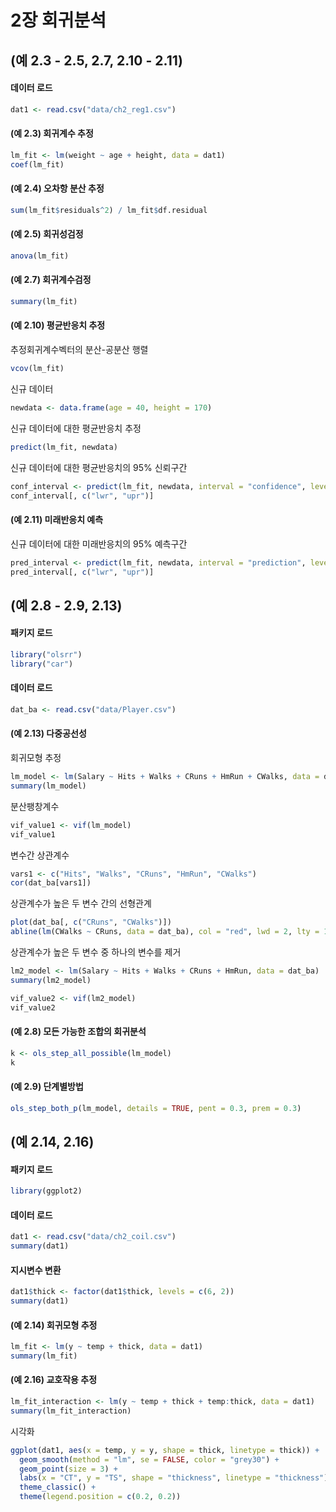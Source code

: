 # 2장 회귀분석

## (예 2.3 - 2.5, 2.7, 2.10 - 2.11)

#### 데이터 로드

```r
dat1 <- read.csv("data/ch2_reg1.csv")
```


#### (예 2.3) 회귀계수 추정

```r
lm_fit <- lm(weight ~ age + height, data = dat1)
coef(lm_fit)
```

#### (예 2.4) 오차항 분산 추정

```r
sum(lm_fit$residuals^2) / lm_fit$df.residual
```


#### (예 2.5) 회귀성검정

```r
anova(lm_fit)
```


#### (예 2.7) 회귀계수검정

```r
summary(lm_fit)
```


#### (예 2.10) 평균반응치 추정

추정회귀계수벡터의 분산-공분산 행렬

```r
vcov(lm_fit)
```

신규 데이터

```r
newdata <- data.frame(age = 40, height = 170)
```

신규 데이터에 대한 평균반응치 추정

```r
predict(lm_fit, newdata)
```

신규 데이터에 대한 평균반응치의 95% 신뢰구간

```r
conf_interval <- predict(lm_fit, newdata, interval = "confidence", level = 0.95)
conf_interval[, c("lwr", "upr")]
```


#### (예 2.11) 미래반응치 예측

신규 데이터에 대한 미래반응치의 95% 예측구간

```r
pred_interval <- predict(lm_fit, newdata, interval = "prediction", level = 0.95)
pred_interval[, c("lwr", "upr")]
```



## (예 2.8 - 2.9, 2.13)

#### 패키지 로드

```r
library("olsrr")
library("car")
```

#### 데이터 로드

```r
dat_ba <- read.csv("data/Player.csv")
```


#### (예 2.13) 다중공선성

회귀모형 추정

```r
lm_model <- lm(Salary ~ Hits + Walks + CRuns + HmRun + CWalks, data = dat_ba)
summary(lm_model)
````

분산팽창계수

```r
vif_value1 <- vif(lm_model)
vif_value1
```

변수간 상관계수

```r
vars1 <- c("Hits", "Walks", "CRuns", "HmRun", "CWalks")
cor(dat_ba[vars1])
```

상관계수가 높은 두 변수 간의 선형관계

```r
plot(dat_ba[, c("CRuns", "CWalks")])
abline(lm(CWalks ~ CRuns, data = dat_ba), col = "red", lwd = 2, lty = 1)
```

상관계수가 높은 두 변수 중 하나의 변수를 제거

```r
lm2_model <- lm(Salary ~ Hits + Walks + CRuns + HmRun, data = dat_ba)
summary(lm2_model)

vif_value2 <- vif(lm2_model)
vif_value2
```


#### (예 2.8) 모든 가능한 조합의 회귀분석

```r
k <- ols_step_all_possible(lm_model)
k
```

#### (예 2.9) 단계별방법

```r
ols_step_both_p(lm_model, details = TRUE, pent = 0.3, prem = 0.3)
```



## (예 2.14, 2.16)

#### 패키지 로드

```r
library(ggplot2)
```


#### 데이터 로드

```r
dat1 <- read.csv("data/ch2_coil.csv")
summary(dat1)
```


#### 지시변수 변환

```r
dat1$thick <- factor(dat1$thick, levels = c(6, 2))
summary(dat1)
```


#### (예 2.14) 회귀모형 추정

```r
lm_fit <- lm(y ~ temp + thick, data = dat1)
summary(lm_fit)
```


#### (예 2.16) 교호작용 추정

```r
lm_fit_interaction <- lm(y ~ temp + thick + temp:thick, data = dat1)
summary(lm_fit_interaction)
```

시각화

```r
ggplot(dat1, aes(x = temp, y = y, shape = thick, linetype = thick)) +
  geom_smooth(method = "lm", se = FALSE, color = "grey30") +
  geom_point(size = 3) +
  labs(x = "CT", y = "TS", shape = "thickness", linetype = "thickness") +
  theme_classic() +
  theme(legend.position = c(0.2, 0.2))
```

